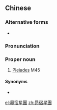 {{also|昴宿星团}}
==Chinese==
{{zh-forms|s=昴宿星团|type=112}}

===Alternative forms===
* {{zh-l|昴宿團}}

===Pronunciation===
{{zh-pron
|m=Mǎoxiù xīngtuán
|c=maau5 sau3 sing1 tyun4
|cat=pn
}}

===Proper noun===
{{zh-proper noun}}

# [[Pleiades]] M45

====Synonyms====
* {{zh-l|七姊妹星團}}

{{zh-cat|Astronomy}}

[[el:昴宿星團]]
[[zh:昴宿星團]]